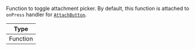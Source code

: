 Function to toggle attachment picker. By default, this function is attached to `onPress` handler for [`AttachButton`](../../../ui-components/channel#attachbutton).

| Type     |
| -------- |
| Function |
